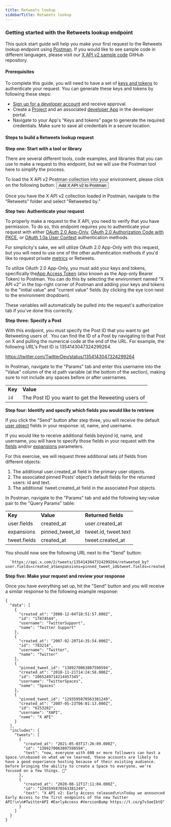 ---
title: Retweets lookup
sidebarTitle: Retweets lookup
---


### Getting started with the Retweets lookup endpoint

This quick start guide will help you make your first request to the Retweets lookup endpoint using [Postman](https://developer.twitter.com/en/docs/tools-and-libraries/using-postman). If you would like to see sample code in different languages, please visit our [X API v2 sample code](https://github.com/xdevplatformTwitter-API-v2-sample-code) GitHub repository.

#### Prerequisites

To complete this guide, you will need to have a set of [keys and tokens](/resources/fundamentals/authentication) to authenticate your request. You can generate these keys and tokens by following these steps:

* [Sign up for a developer account](https://developer.x.com/en/apply-for-access) and receive approval.
* Create a [Project](/resources/fundamentals/projects) and an associated [developer App](/resources/fundamentals/developer-apps) in the developer portal.
* Navigate to your App's “Keys and tokens” page to generate the required credentials. Make sure to save all credentials in a secure location.

#### Steps to build a Retweets lookup request

**Step one: Start with a tool or library**

There are several different tools, code examples, and libraries that you can use to make a request to this endpoint, but we will use the Postman tool here to simplify the process.

To load the X API v2 Postman collection into your environment, please click on the following button:
<Button href="https://t.co/twitter-api-postman">
  Add X API v2 to Postman
</Button>

Once you have the X API v2 collection loaded in Postman, navigate to the "Retweets" folder and select "Retweeted by.” 

**Step two: Authenticate your request**

To properly make a request to the X API, you need to verify that you have permission. To do so, this endpoint requires you to authenticate your request with either [OAuth 2.0 App-Only](/resources/fundamentals/authentication#app-only-authentication-and-oauth-2-0-bearer-token), [OAuth 2.0 Authorization Code with PKCE](resources/fundamentals/authentication#oauth-2-0-authorization-code-flow-with-pkce-2), or [OAuth 1.0a User Context](/resources/fundamentals/authentication) authentication methods.

For simplicity's sake, we will utilize OAuth 2.0 App-Only with this request, but you will need to use one of the other authentication methods if you'd like to request private [metrics](/x-api/fundamentals/metrics) or Retweets. 

To utilize OAuth 2.0 App-Only, you must add your keys and tokens, specifically the[App Access Token](/resources/fundamentals/authentication#using-and-generating-an-app-only-bearer-token) (also known as the App-only Bearer Token) to Postman. You can do this by selecting the environment named “X API v2” in the top-right corner of Postman and adding your keys and tokens to the "initial value" and "current value" fields (by clicking the eye icon next to the environment dropdown).

These variables will automatically be pulled into the request's authorization tab if you've done this correctly.
 

**Step three: Specify a Post**

With this endpoint, you must specify the Post ID that you want to get Retweeting users of.  You can find the ID of a Post by navigating to that Post on X and pulling the numerical code at the end of the URL. For example, the following URL's Post ID is 1354143047324299264.

https://twitter.com/TwitterDev/status/1354143047324299264

In Postman, navigate to the "Params" tab and enter this username into the "Value" column of the id path variable (at the bottom of the section), making sure to not include any spaces before or after usernames. 

|     |     |
| --- | --- |
| **Key** | **Value** |
| `id` | The Post ID you want to get the Reweeting users of |

**Step four: Identify and specify which fields you would like to retrieve**

If you click the "Send" button after step three, you will receive the default [user object](/x-api/fundamentals/data-dictionary#user) fields in your response: id, name, and username.

If you would like to receive additional fields beyond id, name, and username, you will have to specify those fields in your request with the [fields](https://developer.twitter.com/content/developer-twitter/en/docs/twitter-api/data-dictionary/introduction/fields) and/or [expansions](https://developer.twitter.com/en/docs/twitter-api/data-dictionary/introduction/expansions) parameters.

For this exercise, we will request three additional sets of fields from different objects:

1.  The additional user.created_at field in the primary user objects.
2.  The associated pinned Posts’ object’s default fields for the returned users: id and text.
3.  The additional  tweet.created_at field in the associated Post objects.

In Postman, navigate to the "Params" tab and add the following key:value pair to the "Query Params" table:

|     |     |     |
| --- | --- | --- |
| **Key** | **Value** | **Returned fields** |
| user.fields | created_at | user.created_at |
| expansions | pinned\_tweet\_id | tweet.id, tweet.text |
| tweet.fields | created_at | tweet.created_at |

You should now see the following URL next to the "Send" button:

      `https://api.x.com/2/tweets/1354143047324299264/retweeted_by?user.fields=created_at&expansions=pinned_tweet_id&tweet.fields=created_at`


**Step five: Make your request and review your response**

Once you have everything set up, hit the "Send" button and you will receive a similar response to the following example response:

```
{
  "data": [
    {
      "created_at": "2008-12-04T18:51:57.000Z",
      "id": "17874544",
      "username": "TwitterSupport",
      "name": "Twitter Support"
    },
    {
      "created_at": "2007-02-20T14:35:54.000Z",
      "id": "783214",
      "username": "Twitter",
      "name": "Twitter"
    },
    {
      "pinned_tweet_id": "1389270063807598594",
      "created_at": "2018-11-21T14:24:58.000Z",
      "id": "1065249714214457345",
      "username": "TwitterSpaces",
      "name": "Spaces"
    },
    {
      "pinned_tweet_id": "1293595870563381249",
      "created_at": "2007-05-23T06:01:13.000Z",
      "id": "6253282",
      "username": "XAPI",
      "name": "X API"
    }
  ],
  "includes": {
    "tweets": [
      {
        "created_at": "2021-05-03T17:26:09.000Z",
        "id": "1389270063807598594",
        "text": "now, everyone with 600 or more followers can host a Space.\n\nbased on what we've learned, these accounts are likely to have a good experience hosting because of their existing audience. before bringing the ability to create a Space to everyone, we’re focused on a few things. 🧵"
      },
      {
        "created_at": "2020-08-12T17:11:04.000Z",
        "id": "1293595870563381249",
        "text": "X API v2: Early Access released\n\nToday we announced Early Access to the first endpoints of the new Twitter API!\n\n#TwitterAPI #EarlyAccess #VersionBump https://t.co/g7v3aeIbtQ"
      }
    ]
  }
}
```